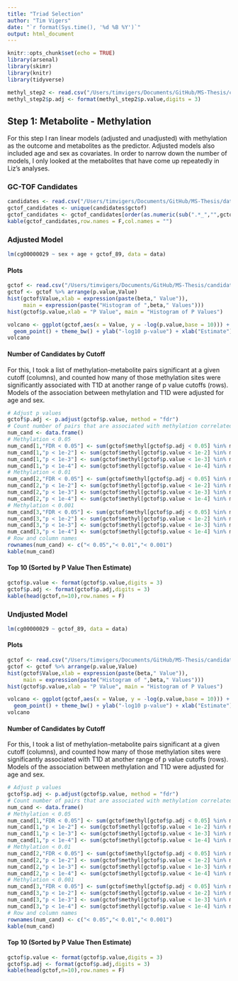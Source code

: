 ```yaml
---
title: "Triad Selection"
author: "Tim Vigers"
date: "`r format(Sys.time(), '%d %B %Y')`"
output: html_document
---
```


```r
knitr::opts_chunk$set(echo = TRUE)
library(arsenal)
library(skimr)
library(knitr)
library(tidyverse)
```

```r
methyl_step2 <- read.csv("/Users/timvigers/Documents/GitHub/MS-Thesis/candidate_selection/step_2/methyl_adj.csv",stringsAsFactors = F)
methyl_step2$p.adj <- format(methyl_step2$p.value,digits = 3)
```

## Step 1: Metabolite - Methylation

For this step I ran linear models (adjusted and unadjusted) with methylation as the outcome and metabolites as the predictor. Adjusted models also included age and sex as covariates. In order to narrow down the number of models, I only looked at the metabolites that have come up repeatedly in Liz's analyses. 

### GC-TOF Candidates

```r
candidates <- read.csv("/Users/timvigers/Documents/GitHub/MS-Thesis/data/metabolomics/liz_candidates.csv",stringsAsFactors = F)
gctof_candidates <- unique(candidates$gctof)
gctof_candidates <- gctof_candidates[order(as.numeric(sub(".*_","",gctof_candidates)))]
kable(gctof_candidates,row.names = F,col.names = "")
```

### Adjusted Model

```r
lm(cg00000029 ~ sex + age + gctof_89, data = data)
```

#### Plots

```r
gctof <- read.csv("/Users/timvigers/Documents/GitHub/MS-Thesis/candidate_selection/step_1/sv/gctof_SV_adj.csv",stringsAsFactors = F)
gctof <- gctof %>% arrange(p.value,Value)
hist(gctof$Value,xlab = expression(paste(beta," Value")), 
     main = expression(paste("Histogram of ",beta," Values")))
hist(gctof$p.value,xlab = "P Value", main = "Histogram of P Values")
```

```r
volcano <- ggplot(gctof,aes(x = Value, y = -log(p.value,base = 10))) +
  geom_point() + theme_bw() + ylab("-log10 p-value") + xlab("Estimate")
volcano
```

#### Number of Candidates by Cutoff

For this, I took a list of methylation-metabolite pairs significant at a given cutoff (columns), and counted how many of those methylation sites were significantly associated with T1D at another range of p value cutoffs (rows). Models of the association between methylation and T1D were adjusted for age and sex.

```r
# Adjust p values
gctof$p.adj <- p.adjust(gctof$p.value, method = "fdr")
# Count number of pairs that are associated with methylation correlated with T1D
num_cand <- data.frame()
# Methylation < 0.05
num_cand[1,"FDR < 0.05"] <- sum(gctof$methyl[gctof$p.adj < 0.05] %in% methyl_step2$methyl[methyl_step2$p.value < 0.05])
num_cand[1,"p < 1e-2"] <- sum(gctof$methyl[gctof$p.value < 1e-2] %in% methyl_step2$methyl[methyl_step2$p.value < 0.05])
num_cand[1,"p < 1e-3"] <- sum(gctof$methyl[gctof$p.value < 1e-3] %in% methyl_step2$methyl[methyl_step2$p.value < 0.05])
num_cand[1,"p < 1e-4"] <- sum(gctof$methyl[gctof$p.value < 1e-4] %in% methyl_step2$methyl[methyl_step2$p.value < 0.05])
# Methylation < 0.01
num_cand[2,"FDR < 0.05"] <- sum(gctof$methyl[gctof$p.adj < 0.05] %in% methyl_step2$methyl[methyl_step2$p.value < 0.01])
num_cand[2,"p < 1e-2"] <- sum(gctof$methyl[gctof$p.value < 1e-2] %in% methyl_step2$methyl[methyl_step2$p.value < 0.01])
num_cand[2,"p < 1e-3"] <- sum(gctof$methyl[gctof$p.value < 1e-3] %in% methyl_step2$methyl[methyl_step2$p.value < 0.01])
num_cand[2,"p < 1e-4"] <- sum(gctof$methyl[gctof$p.value < 1e-4] %in% methyl_step2$methyl[methyl_step2$p.value < 0.01])
# Methylation < 0.001
num_cand[3,"FDR < 0.05"] <- sum(gctof$methyl[gctof$p.adj < 0.05] %in% methyl_step2$methyl[methyl_step2$p.value < 0.001])
num_cand[3,"p < 1e-2"] <- sum(gctof$methyl[gctof$p.value < 1e-2] %in% methyl_step2$methyl[methyl_step2$p.value < 0.001])
num_cand[3,"p < 1e-3"] <- sum(gctof$methyl[gctof$p.value < 1e-3] %in% methyl_step2$methyl[methyl_step2$p.value < 0.001])
num_cand[3,"p < 1e-4"] <- sum(gctof$methyl[gctof$p.value < 1e-4] %in% methyl_step2$methyl[methyl_step2$p.value < 0.001])
# Row and column names
rownames(num_cand) <- c("< 0.05","< 0.01","< 0.001")
kable(num_cand)
```

#### Top 10 (Sorted by P Value Then Estimate) 

```r
gctof$p.value <- format(gctof$p.value,digits = 3)
gctof$p.adj <- format(gctof$p.adj,digits = 3)
kable(head(gctof,n=10),row.names = F)
```

### Undjusted Model

```r
lm(cg00000029 ~ gctof_89, data = data)
```

#### Plots

```r
gctof <- read.csv("/Users/timvigers/Documents/GitHub/MS-Thesis/candidate_selection/step_1/sv/gctof_SV_unadj.csv",stringsAsFactors = F)
gctof <- gctof %>% arrange(p.value,Value)
hist(gctof$Value,xlab = expression(paste(beta," Value")), 
     main = expression(paste("Histogram of ",beta," Values")))
hist(gctof$p.value,xlab = "P Value", main = "Histogram of P Values")
```

```r
volcano <- ggplot(gctof,aes(x = Value, y = -log(p.value,base = 10))) +
  geom_point() + theme_bw() + ylab("-log10 p-value") + xlab("Estimate")
volcano
```

#### Number of Candidates by Cutoff

For this, I took a list of methylation-metabolite pairs significant at a given cutoff (columns), and counted how many of those methylation sites were significantly associated with T1D at another range of p value cutoffs (rows). Models of the association between methylation and T1D were adjusted for age and sex.

```r
# Adjust p values
gctof$p.adj <- p.adjust(gctof$p.value, method = "fdr")
# Count number of pairs that are associated with methylation correlated with T1D
num_cand <- data.frame()
# Methylation < 0.05
num_cand[1,"FDR < 0.05"] <- sum(gctof$methyl[gctof$p.adj < 0.05] %in% methyl_step2$methyl[methyl_step2$p.value < 0.05])
num_cand[1,"p < 1e-2"] <- sum(gctof$methyl[gctof$p.value < 1e-2] %in% methyl_step2$methyl[methyl_step2$p.value < 0.05])
num_cand[1,"p < 1e-3"] <- sum(gctof$methyl[gctof$p.value < 1e-3] %in% methyl_step2$methyl[methyl_step2$p.value < 0.05])
num_cand[1,"p < 1e-4"] <- sum(gctof$methyl[gctof$p.value < 1e-4] %in% methyl_step2$methyl[methyl_step2$p.value < 0.05])
# Methylation < 0.01
num_cand[2,"FDR < 0.05"] <- sum(gctof$methyl[gctof$p.adj < 0.05] %in% methyl_step2$methyl[methyl_step2$p.value < 0.01])
num_cand[2,"p < 1e-2"] <- sum(gctof$methyl[gctof$p.value < 1e-2] %in% methyl_step2$methyl[methyl_step2$p.value < 0.01])
num_cand[2,"p < 1e-3"] <- sum(gctof$methyl[gctof$p.value < 1e-3] %in% methyl_step2$methyl[methyl_step2$p.value < 0.01])
num_cand[2,"p < 1e-4"] <- sum(gctof$methyl[gctof$p.value < 1e-4] %in% methyl_step2$methyl[methyl_step2$p.value < 0.01])
# Methylation < 0.001
num_cand[3,"FDR < 0.05"] <- sum(gctof$methyl[gctof$p.adj < 0.05] %in% methyl_step2$methyl[methyl_step2$p.value < 0.001])
num_cand[3,"p < 1e-2"] <- sum(gctof$methyl[gctof$p.value < 1e-2] %in% methyl_step2$methyl[methyl_step2$p.value < 0.001])
num_cand[3,"p < 1e-3"] <- sum(gctof$methyl[gctof$p.value < 1e-3] %in% methyl_step2$methyl[methyl_step2$p.value < 0.001])
num_cand[3,"p < 1e-4"] <- sum(gctof$methyl[gctof$p.value < 1e-4] %in% methyl_step2$methyl[methyl_step2$p.value < 0.001])
# Row and column names
rownames(num_cand) <- c("< 0.05","< 0.01","< 0.001")
kable(num_cand)
```

#### Top 10 (Sorted by P Value Then Estimate) 

```r
gctof$p.value <- format(gctof$p.value,digits = 3)
gctof$p.adj <- format(gctof$p.adj,digits = 3)
kable(head(gctof,n=10),row.names = F)
```